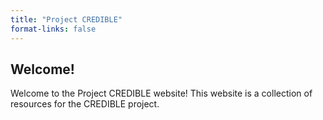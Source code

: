 ```yaml
---
title: "Project CREDIBLE"
format-links: false
---
```


## Welcome!

Welcome to the Project CREDIBLE website! This website is a collection of resources for the CREDIBLE project.

